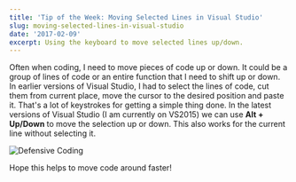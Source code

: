 ```yaml
---
title: 'Tip of the Week: Moving Selected Lines in Visual Studio'
slug: moving-selected-lines-in-visual-studio
date: '2017-02-09'
excerpt: Using the keyboard to move selected lines up/down.
---
```

Often when coding, I need to move pieces of code up or down. It could be a group of lines of code or an entire function that I need to shift up or down. In earlier versions of Visual Studio, I had to select the lines of code, cut them from current place, move the cursor to the desired position and paste it. That's a lot of keystrokes for getting a simple thing done. In the latest versions of Visual Studio (I am currently on VS2015) we can use **Alt + Up/Down** to move the selection up or down. This also works for the current line without selecting it.

![Defensive Coding](/images/visualstudio_moveselectedlines.gif)

Hope this helps to move code around faster!
